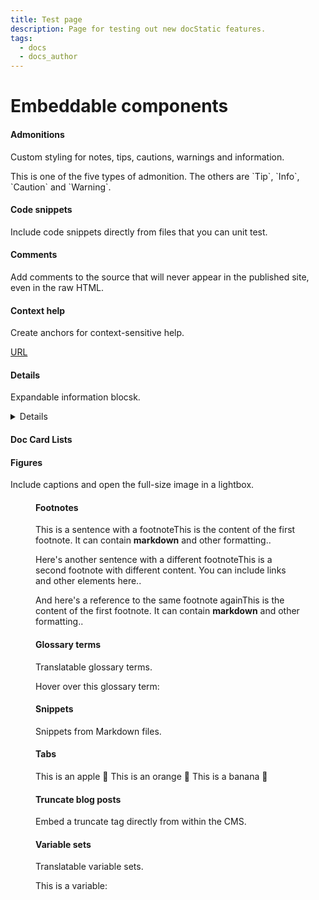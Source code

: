 ```yaml
---
title: Test page
description: Page for testing out new docStatic features.
tags:
  - docs
  - docs_author
---
```


# Embeddable components

#### Admonitions

Custom styling for notes, tips, cautions, warnings and information.

<Admonition type="note" title="Note Title">
  This is one of the five types of admonition. The others are `Tip`, `Info`, `Caution` and `Warning`.
</Admonition>

#### Code snippets

Include code snippets directly from files that you can unit test.

<CodeSnippet title="This is a code snippet from a file:" language="xml" filepath="example.xml" />

#### Comments

Add comments to the source that will never appear in the published site, even in the raw HTML.

<!-- hidden comment="This comment will not be visible, even by inspecting the output." -->

#### Context help

Create anchors for context-sensitive help.

[URL](#csh)

<a id="csh" />

#### Details

Expandable information blocsk.

<Details summary="This is an expanding block.">
  Here are the details.
</Details>

#### Doc Card Lists

<DocCardList title="Doc Card List" />

#### Figures

Include captions and open the full-size image in a lightbox.

<Figure img="/img/docStaticDemo.jpg" caption="An image." size="100%" />

#### Footnotes

This is a sentence with a footnote<Footnote summary="1st footnote.">This is the content of the first footnote. It can contain **markdown** and other formatting.</Footnote>.

Here's another sentence with a different footnote<Footnote summary="2nd footnote">This is a second footnote with different content. You can include links and other elements here.</Footnote>.

And here's a reference to the same footnote again<Footnote summary="1st footnote">This is the content of the first footnote. It can contain **markdown** and other formatting.</Footnote>.

#### Glossary terms

Translatable glossary terms.

Hover over this glossary term: <GlossaryTerm termKey="single-sourcing" />

#### Snippets

Snippets from Markdown files.

<Snippet filepath="example.mdx" />

#### Tabs

<Tabs>
  <TabItem value="apple" label="Apple">
    This is an apple 🍎
  </TabItem>

  <TabItem value="orange" label="Orange">
    This is an orange 🍊
  </TabItem>

  <TabItem value="banana" label="Banana">
    This is a banana 🍌
  </TabItem>
</Tabs>

#### Truncate blog posts

Embed a truncate tag directly from within the CMS.

<!-- truncate -->

#### Variable sets

Translatable variable sets.

This is a variable: <VariableSet setKey="writing-terms" variableKey="single-sourcing" />
